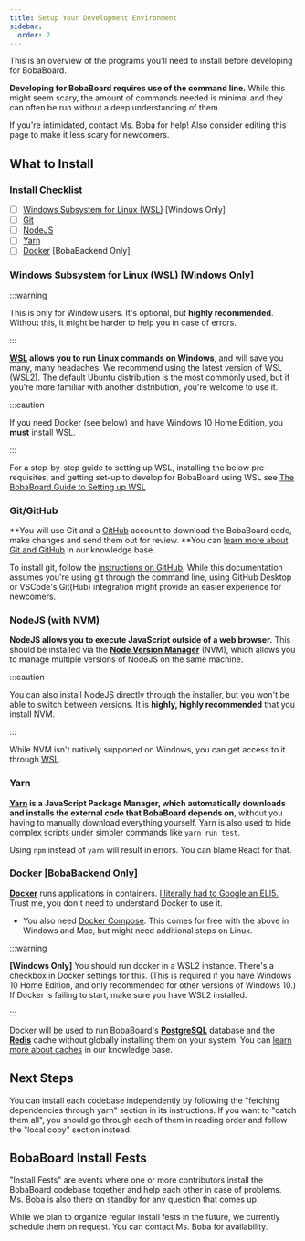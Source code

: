 ```yaml
---
title: Setup Your Development Environment
sidebar:
  order: 2
---
```



This is an overview of the programs you'll need to install before developing for
BobaBoard.

<Aside type="tip">

**Developing for BobaBoard requires use of the command line.** While this might
seem scary, the amount of commands needed is minimal and they can often be run
without a deep understanding of them.

If you're intimidated, contact Ms. Boba for help! Also consider editing this
page to make it less scary for newcomers.

</Aside>

## What to Install

### Install Checklist

- [ ] [Windows Subsystem for Linux (WSL)](#windows-subsystem-for-linux-wsl-windows-only)
      [Windows Only]
- [ ] [Git](#git)
- [ ] [NodeJS](#nodejs-with-nvm)
- [ ] [Yarn](#yarn)
- [ ] [Docker](#docker-bobabackend-only) [BobaBackend Only]

### Windows Subsystem for Linux (WSL) [Windows Only]

:::warning

This is only for Window users. It's optional, but **highly recommended**.
Without this, it might be harder to help you in case of errors.

:::

**[WSL](https://docs.microsoft.com/en-us/windows/wsl/install) allows you to run
Linux commands on Windows**, and will save you many, many headaches. We
recommend using the latest version of WSL (WSL2). The default Ubuntu
distribution is the most commonly used, but if you're more familiar with another
distribution, you're welcome to use it.

:::caution

If you need Docker (see below) and have Windows 10 Home Edition, you **must**
install WSL.

:::

For a step-by-step guide to setting up WSL, installing the below pre-requisites,
and getting set-up to develop for BobaBoard using WSL see
[The BobaBoard Guide to Setting up WSL](/docs/development/start-developing/wsl)

### Git/GitHub

**You will use Git and a [GitHub](https://github.com/) account to download the
BobaBoard code, make changes and send them out for review. **You can
[learn more about Git and GitHub](/docs/volunteering/coding/github/understanding-github)
in our knowledge base.

To install git, follow the
[instructions on GitHub](https://github.com/git-guides/install-git). While this
documentation assumes you're using git through the command line, using GitHub
Desktop or VSCode's Git(Hub) integration might provide an easier experience for
newcomers.

### NodeJS (with NVM)

**NodeJS allows you to execute JavaScript outside of a web browser.** This
should be installed via the
[**Node Version Manager**](https://github.com/nvm-sh/nvm) (NVM), which allows
you to manage multiple versions of NodeJS on the same machine.

:::caution

You can also install NodeJS directly through the installer, but you won't be
able to switch between versions. It is **highly, highly recommended** that you
install NVM.

:::

<Aside type="tip">

While NVM isn't natively supported on Windows, you can get access to it through
[WSL](https://learn.microsoft.com/en-us/windows/dev-environment/javascript/nodejs-on-wsl).

</Aside>

### Yarn

**[Yarn](https://classic.yarnpkg.com/en/) is a JavaScript Package Manager, which
automatically downloads and installs the external code that BobaBoard depends
on**, without you having to manually download everything yourself. Yarn is also
used to hide complex scripts under simpler commands like `yarn run test`.

<Aside type="tip">

Using `npm` instead of `yarn` will result in errors. You can blame React for
that.

</Aside>

### Docker [BobaBackend Only]

[**Docker**](https://www.docker.com/products/docker-desktop) runs applications
in containers.
[I literally had to Google an ELI5.](https://www.reddit.com/r/docker/comments/9xwlg6/can_anyone_eli5_what_docker_is_and_its_practical/)
Trust me, you don't need to understand Docker to use it.

- You also need [Docker Compose](https://docs.docker.com/compose/install/). This
  comes for free with the above in Windows and Mac, but might need additional
  steps on Linux.

:::warning

**[Windows Only]** You should run docker in a WSL2 instance. There's a checkbox
in Docker settings for this. (This is required if you have Windows 10 Home
Edition, and only recommended for other versions of Windows 10.) If Docker is
failing to start, make sure you have WSL2 installed.

:::

Docker will be used to run BobaBoard's
[**PostgreSQL**](https://www.postgresql.org/) database and the
[**Redis**](https://redis.io/topics/quickstart) cache without globally
installing them on your system. You can
[learn more about caches](.../../../knowledge-base/caching) in our knowledge
base.

## Next Steps

You can install each codebase independently by following the "fetching
dependencies through yarn" section in its instructions. If you want to "catch
them all", you should go through each of them in reading order and follow the
"local copy" section instead.

## BobaBoard Install Fests

"Install Fests" are events where one or more contributors install the BobaBoard
codebase together and help each other in case of problems. Ms. Boba is also
there on standby for any question that comes up.

While we plan to organize regular install fests in the future, we currently
schedule them on request. You can contact Ms. Boba for availability.
